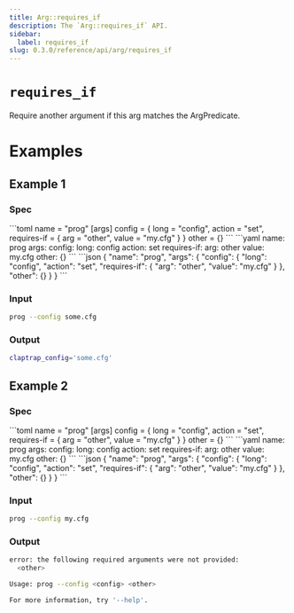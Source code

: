 ```yaml
---
title: Arg::requires_if
description: The `Arg::requires_if` API.
sidebar:
  label: requires_if
slug: 0.3.0/reference/api/arg/requires_if
---
```



# `requires_if` <LinkButton href="https://docs.rs/clap/latest/clap/struct.Arg.html#method.requires_if" icon="open-book" variant="minimal" />

<Badge text="since 0.1.0" size="small" />

Require another argument if this arg matches the ArgPredicate.

# Examples

## Example 1

### Spec

<Tabs syncKey="format">
  <TabItem label="TOML">
    ```toml
    name = "prog"
    [args]
    config = { long = "config", action = "set", requires-if = { arg = "other", value = "my.cfg" } }
    other = {}
    ```
  </TabItem>

  <TabItem label="YAML">
    ```yaml
    name: prog
    args:
      config:
        long: config
        action: set
        requires-if:
          arg: other
          value: my.cfg
      other: {}
    ```
  </TabItem>

  <TabItem label="JSON">
    ```json
    {
      "name": "prog",
      "args": {
        "config": {
          "long": "config",
          "action": "set",
          "requires-if": {
            "arg": "other",
            "value": "my.cfg"
          }
        },
        "other": {}
      }
    }
    ```
  </TabItem>
</Tabs>

### Input

```bash
prog --config some.cfg
```

### Output

```bash
claptrap_config='some.cfg'
```

## Example 2

### Spec

<Tabs syncKey="format">
  <TabItem label="TOML">
    ```toml
    name = "prog"
    [args]
    config = { long = "config", action = "set", requires-if = { arg = "other", value = "my.cfg" } }
    other = {}
    ```
  </TabItem>

  <TabItem label="YAML">
    ```yaml
    name: prog
    args:
      config:
        long: config
        action: set
        requires-if:
          arg: other
          value: my.cfg
      other: {}
    ```
  </TabItem>

  <TabItem label="JSON">
    ```json
    {
      "name": "prog",
      "args": {
        "config": {
          "long": "config",
          "action": "set",
          "requires-if": {
            "arg": "other",
            "value": "my.cfg"
          }
        },
        "other": {}
      }
    }
    ```
  </TabItem>
</Tabs>

### Input

```bash
prog --config my.cfg
```

### Output

```bash
error: the following required arguments were not provided:
  <other>

Usage: prog --config <config> <other>

For more information, try '--help'.
```
